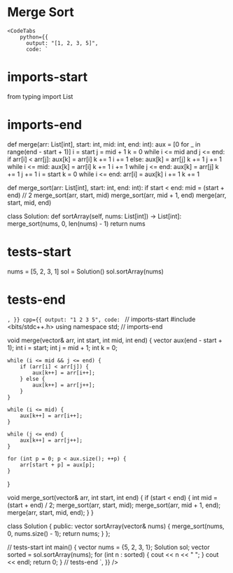 
# Merge Sort

<PracticeLinks leetcode="sort-an-array" />

    <CodeTabs
        python={{
          output: "[1, 2, 3, 5]",
          code: `
# imports-start
from typing import List
# imports-end

def merge(arr: List[int], start: int, mid: int, end: int):
    aux = [0 for _ in range(end - start + 1)]
    i = start
    j = mid + 1
    k = 0
    while i <= mid and j <= end:
        if arr[i] < arr[j]:
            aux[k] = arr[i]
            k += 1
            i += 1
        else:
            aux[k] = arr[j]
            k += 1
            j += 1
    while i <= mid:
        aux[k] = arr[i]
        k += 1
        i += 1
    while j <= end:
        aux[k] = arr[j]
        k += 1
        j += 1
    i = start
    k = 0
    while i <= end:
        arr[i] = aux[k]
        i += 1
        k += 1


def merge_sort(arr: List[int], start: int, end: int):
    if start < end:
        mid = (start + end) // 2
        merge_sort(arr, start, mid)
        merge_sort(arr, mid + 1, end)
        merge(arr, start, mid, end)


class Solution:
    def sortArray(self, nums: List[int]) -> List[int]:
        merge_sort(nums, 0, len(nums) - 1)
        return nums


# tests-start
nums = [5, 2, 3, 1]
sol = Solution()
sol.sortArray(nums)
# tests-end
`,
        }}
        cpp={{
          output: "1 2 3 5",
          code: `
// imports-start
#include <bits/stdc++.h>
using namespace std;
// imports-end

void merge(vector<int>& arr, int start, int mid, int end) {
    vector<int> aux(end - start + 1);
    int i = start;
    int j = mid + 1;
    int k = 0;

    while (i <= mid && j <= end) {
        if (arr[i] < arr[j]) {
            aux[k++] = arr[i++];
        } else {
            aux[k++] = arr[j++];
        }
    }

    while (i <= mid) {
        aux[k++] = arr[i++];
    }

    while (j <= end) {
        aux[k++] = arr[j++];
    }

    for (int p = 0; p < aux.size(); ++p) {
        arr[start + p] = aux[p];
    }
}

void merge_sort(vector<int>& arr, int start, int end) {
    if (start < end) {
        int mid = (start + end) / 2;
        merge_sort(arr, start, mid);
        merge_sort(arr, mid + 1, end);
        merge(arr, start, mid, end);
    }
}

class Solution {
   public:
    vector<int> sortArray(vector<int>& nums) {
        merge_sort(nums, 0, nums.size() - 1);
        return nums;
    }
};

// tests-start
int main() {
    vector<int> nums = {5, 2, 3, 1};
    Solution sol;
    vector<int> sorted = sol.sortArray(nums);
    for (int n : sorted) {
        cout << n << " ";
    }
    cout << endl;
    return 0;
}
// tests-end
`,
        }}
      />
